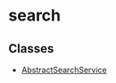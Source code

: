 
# search

## Classes

- [AbstractSearchService](../../search/classes/search.AbstractSearchService/page.mdx)
